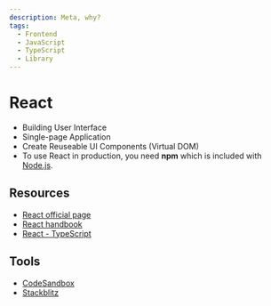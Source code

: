 ```yaml
---
description: Meta, why?
tags:
  - Frontend
  - JavaScript
  - TypeScript
  - Library
---
```


# React

- Building User Interface
- Single-page Application
- Create Reuseable UI Components (Virtual DOM)
- To use React in production, you need **npm** which is included with [Node.js](https://www.w3schools.com/nodejs/nodejs_get_started.asp).


<Introduce />
<Component />
<Hook />
<Portal />

## Resources

- [React official page](https://react.dev/)
- [React handbook](https://reacthandbook.dev/)
- [React - TypeScript](https://react-typescript-cheatsheet.netlify.app)

## Tools

- [CodeSandbox](https://codesandbox.io/)
- [Stackblitz](https://stackblitz.com/)
